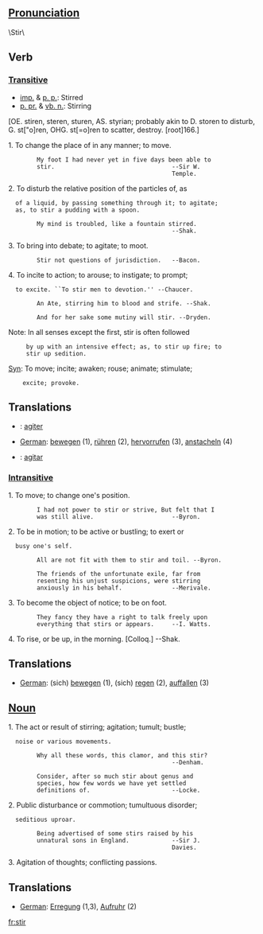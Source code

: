 ==[[Pronunciation]]==

\Stir\

==Verb==
===[[Transitive]]===

*[[imp.]] & [[p. p.]]: Stirred
*[[p. pr.]] & [[vb. n.]]: Stirring
[OE. stiren, steren, sturen, AS. styrian;
probably akin to D. storen to disturb, G. st["o]ren, OHG.
st[=o]ren to scatter, destroy. [root]166.]

1. To change the place of in any manner; to move.

         My foot I had never yet in five days been able to
         stir.                                 --Sir W.
                                               Temple.

2. To disturb the relative position of the particles of, as
   of a liquid, by passing something through it; to agitate;
   as, to stir a pudding with a spoon.

         My mind is troubled, like a fountain stirred.
                                               --Shak.

3. To bring into debate; to agitate; to moot.

         Stir not questions of jurisdiction.   --Bacon.

4. To incite to action; to arouse; to instigate; to prompt;
   to excite. ``To stir men to devotion.'' --Chaucer.

         An Ate, stirring him to blood and strife. --Shak.

         And for her sake some mutiny will stir. --Dryden.

Note: In all senses except the first, stir is often followed
      by up with an intensive effect; as, to stir up fire; to
      stir up sedition.

[[Syn]]: To move; incite; awaken; rouse; animate; stimulate;
     excite; provoke.

==Translations==

* {{fr}} : [[agiter]]
*[[German]]: [[bewegen]] (1), [[rühren]] (2), [[hervorrufen]] (3), [[anstacheln]] (4)
* {{io}} : [[agitar]]

===[[Intransitive]]===


1. To move; to change one's position.

         I had not power to stir or strive, But felt that I
         was still alive.                      --Byron.

2. To be in motion; to be active or bustling; to exert or
   busy one's self.

         All are not fit with them to stir and toil. --Byron.

         The friends of the unfortunate exile, far from
         resenting his unjust suspicions, were stirring
         anxiously in his behalf.              --Merivale.

3. To become the object of notice; to be on foot.

         They fancy they have a right to talk freely upon
         everything that stirs or appears.     --I. Watts.

4. To rise, or be up, in the morning. [Colloq.] --Shak.

==Translations==

*[[German]]: (sich) [[bewegen]] (1), (sich) [[regen]] (2), [[auffallen]] (3)

==[[Noun]]==


1. The act or result of stirring; agitation; tumult; bustle;
   noise or various movements.

         Why all these words, this clamor, and this stir?
                                               --Denham.

         Consider, after so much stir about genus and
         species, how few words we have yet settled
         definitions of.                       --Locke.

2. Public disturbance or commotion; tumultuous disorder;
   seditious uproar.

         Being advertised of some stirs raised by his
         unnatural sons in England.            --Sir J.
                                               Davies.

3. Agitation of thoughts; conflicting passions.

==Translations==

*[[German]]: [[Erregung]] (1,3), [[Aufruhr]] (2)

[[fr:stir]]